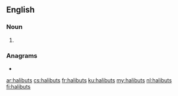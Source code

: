 ==English==

===Noun===
{{head|en|noun plural form}}

# {{plural of|halibut|lang=en}}

===Anagrams===
* {{l|en|Tshiluba}}

[[ar:halibuts]]
[[cs:halibuts]]
[[fr:halibuts]]
[[ku:halibuts]]
[[my:halibuts]]
[[nl:halibuts]]
[[fi:halibuts]]
